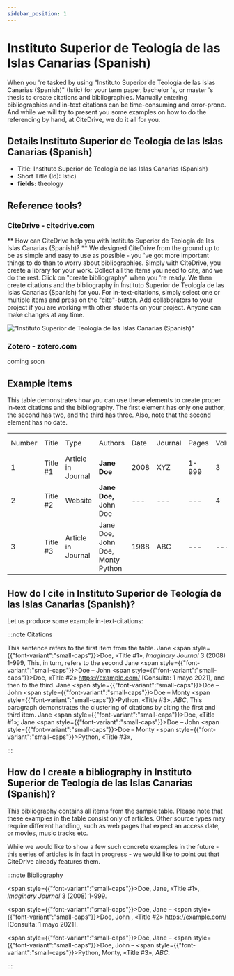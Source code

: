 ```yaml
---
sidebar_position: 1
---
```


# Instituto Superior de Teología de las Islas Canarias (Spanish)

When you 're tasked by using "Instituto Superior de Teología de las Islas Canarias (Spanish)" (Istic) for your term paper, bachelor 's, or master 's thesis to create citations and bibliographies.
Manually entering bibliographies and in-text citations can be time-consuming and error-prone. And while we will try to present you some examples on how to do the referencing by hand, at CiteDrive, we do it all for you.

## Details  Instituto Superior de Teología de las Islas Canarias (Spanish)
* Title: Instituto Superior de Teología de las Islas Canarias (Spanish)
* Short Title (Id): Istic)
* **fields:** theology

## Reference tools?
### CiteDrive - citedrive.com
** How can CiteDrive help you with Instituto Superior de Teología de las Islas Canarias (Spanish)? **
We designed CiteDrive from the ground up to be as simple and easy to use as possible - you 've got more important things to do than to worry about bibliographies. Simply with CiteDrive, you create a library for your work. Collect all the items you need to cite, and we do the rest. Click on "create bibliography" when you 're ready. We then create citations and the bibliography in Instituto Superior de Teología de las Islas Canarias (Spanish) for you. For in-text-citations, simply select one or multiple items and press on the "cite"-button. Add collaborators to your project if you are working with other students on your project. Anyone can make changes at any time.


!["Instituto Superior de Teología de las Islas Canarias (Spanish)"](images/instituto-superior-de-teologia-de-las-islas-canarias-spanish.svg "Choose Instituto Superior de Teología de las Islas Canarias (Spanish) in the CiteDrive App")

### Zotero - zotero.com

coming soon

## Example items

This table demonstrates how you can use these elements to create proper in-text citations and the bibliography. The first element has only one author, the second has two, and the third has three. Also, note that the second element has no date.


<table>
  <tr>
   <td>Number
   </td>
   <td>Title
   </td>
   <td>Type
   </td>
   <td>Authors
   </td>
   <td>Date
   </td>
   <td>Journal
   </td>
   <td>Pages
   </td>
   <td>Volume
   </td>
   <td>Issue
   </td>
   <td>Access Date
   </td>
  </tr>
  <tr>
   <td>1
   </td>
   <td>Title #1
   </td>
   <td>Article in Journal
   </td>
   <td><strong>Jane Doe</strong>
   </td>
   <td>2008
   </td>
   <td>XYZ
   </td>
   <td>1-999
   </td>
   <td>3
   </td>
   <td>2
   </td>
   <td>--
   </td>
  </tr>
  <tr>
   <td>
2
   </td>
   <td>Title #2
   </td>
   <td>Website
   </td>
   <td><strong>Jane Doe, </strong>John Doe
   </td>
   <td>---
   </td>
   <td>---
   </td>
   <td>---
   </td>
   <td>4
   </td>
   <td>---
   </td>
   <td>2020-05-01
   </td>
  </tr>
  <tr>
   <td>3
   </td>
   <td>Title #3
   </td>
   <td>Article in Journal
   </td>
   <td>Jane Doe, John Doe, Monty Python
   </td>
   <td>1988
   </td>
   <td>ABC
   </td>
   <td>---
   </td>
   <td>---
   </td>
   <td>16
   </td>
   <td>---
   </td>
  </tr>
</table>



## How do I cite in  Instituto Superior de Teología de las Islas Canarias (Spanish)?

Let us produce some example in-text-citations:

:::note Citations


This sentence refers to the first item from the table. Jane <span style={{"font-variant":"small-caps"}}>Doe</span>, «Title #1», <i>Imaginary Journal</i> 3 (2008)  1-999,  This, in turn, refers to the second Jane <span style={{"font-variant":"small-caps"}}>Doe</span> – John  <span style={{"font-variant":"small-caps"}}>Doe</span>, «Title #2» https://example.com/ [Consulta: 1 mayo 2021], 
and then to the third.  Jane <span style={{"font-variant":"small-caps"}}>Doe</span> – John <span style={{"font-variant":"small-caps"}}>Doe</span> – Monty <span style={{"font-variant":"small-caps"}}>Python</span>, «Title #3», <i>ABC</i>, 
This paragraph demonstrates the clustering of citations by citing the first and third item. Jane <span style={{"font-variant":"small-caps"}}>Doe</span>, «Title #1»; Jane <span style={{"font-variant":"small-caps"}}>Doe</span> – John <span style={{"font-variant":"small-caps"}}>Doe</span> – Monty <span style={{"font-variant":"small-caps"}}>Python</span>, «Title #3», 

:::

## How do I create a bibliography in Instituto Superior de Teología de las Islas Canarias (Spanish)?

This bibliography contains all items from the sample table. Please note that these examples in the table consist only of articles. Other source types may require different handling, such as web pages that expect an access date, or movies, music tracks etc.

While we would like to show a few such concrete examples in the future - this series of articles is in fact in progress - we would like to point out that CiteDrive already features them.

:::note Bibliography

<span style={{"font-variant":"small-caps"}}>Doe</span>, Jane, «Title #1», <i>Imaginary Journal</i> 3 (2008)  1-999.

<span style={{"font-variant":"small-caps"}}>Doe</span>, Jane – <span style={{"font-variant":"small-caps"}}>Doe</span>, John , «Title #2» https://example.com/ [Consulta: 1 mayo 2021].

<span style={{"font-variant":"small-caps"}}>Doe</span>, Jane – <span style={{"font-variant":"small-caps"}}>Doe</span>, John – <span style={{"font-variant":"small-caps"}}>Python</span>, Monty, «Title #3», <i>ABC</i>.



:::


        
